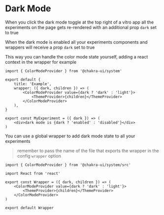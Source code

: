 # Dark Mode

When you click the dark mode toggle at the top right of a vitro app all the experiments on the page gets re-rendered with an additional prop `dark` set to true

When the dark mode is enabled all your experiments components and wrappers will receive a prop `dark` set to true

This way you can handle the color mode state yourself, adding a react context in the wrapper for example

```tsx
import { ColorModeProvider } from '@chakra-ui/system'

export default {
    title: 'Example',
    wrapper: ({ dark, children }) => (
        <ColorModeProvider value={dark ? 'dark' : 'light'}>
            <ThemeProvider>{children}</ThemeProvider>
        </ColorModeProvider>
    ),
}

export const MyExperiment = ({ dark }) => (
    <div>dark mode is {dark ? 'enabled' : 'disabled'}</div>
)
```

You can use a global wrapper to add dark mode state to all your experiments

> remember to pass the name of the file that exports the wrapper in the config `wrapper` option

```tsx
import { ColorModeProvider } from '@chakra-ui/system/src'

import React from 'react'

export const Wrapper = ({ dark, children }) => (
    <ColorModeProvider value={dark ? 'dark' : 'light'}>
        <ThemeProvider>{children}</ThemeProvider>
    </ColorModeProvider>
)

export default Wrapper
```
